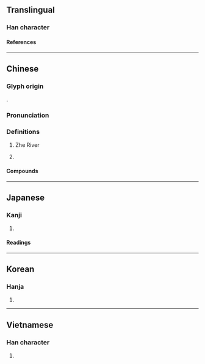 {{character info}}
==Translingual==

===Han character===
{{Han char|rn=85|rad=水|as=07|sn=10|four=32121|canj=EQHL|ids=⿰氵折}}

====References====
{{Han ref|kx=0623.210|dkj=17458|dj=1021.100|hdz=31618.200|uh=6D59}}

----

==Chinese==
{{zh-forms|alt=淛}}

===Glyph origin===
{{Han etym}}
{{Han compound|水|折|ls=psc|c1=s|c2=p|t1=water}}.

===Pronunciation===
{{zh-pron
|m=zhè
|m-s=
|c=zit3
|c-t=
|g=
|h=pfs=chat
|j=
|mb=
|md=ciék
|mn=chiat
|mn-t=zig4
|w=4tseq
|x=
|mc=y
|oc=y
|cat=pn
}}

===Definitions===
{{zh-hanzi}}

# {{zh-div|江}} {{lb|zh|historical}} Zhe River {{gloss|former name of the [[Qiantang]] River in [[Zhejiang]], China}}
# {{zh-short|浙江|Zhejiang Province}}

====Compounds====
{{zh-der|兩浙|江浙|浙本|浙東|浙東學派|浙江|浙江潮|浙贛鐵路|浙南}}

----

==Japanese==

===Kanji===
{{ja-kanji|grade=|rs=水07}}

# {{rfdef|ja|sort=水07}}

====Readings====
{{ja-readings
|goon=せち
|kanon=せつ
|kun=よなげる
}}

----

==Korean==

===Hanja===
{{ko-hanja|강|절}}

# {{rfdef|ko|sort=水07}}

----

==Vietnamese==

===Han character===
{{vi-hantu|chiết|rs=水07}}

# {{rfdef|vi|sort=水07}}